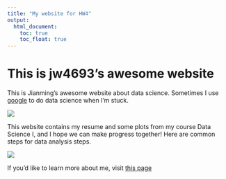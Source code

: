 ```yaml
---
title: "My website for HW4"
output: 
  html_document:
    toc: true
    toc_float: true
---
```


# This is jw4693's awesome website

This is Jianming's awesome website about data science. 
Sometimes I use [google](https://www.google.com/) to do data science when I'm stuck.

![](https://www.firstnaukri.com/career-guidance/wp-content/uploads/2023/11/what-is-data-science.jpg)

This website contains my resume and some plots from my course Data Science I, and I hope we can make progress together! Here are common steps for data analysis steps.

![](https://learn.g2.com/hs-fs/hubfs/data-analysis-process.png?width=1625&name=data-analysis-process.png)

If you'd like to learn more about me, visit [this page](links.html)


